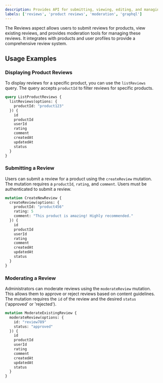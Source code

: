 ```yaml
---
description: Provides API for submitting, viewing, editing, and managing reviews for products. Integrates with products and user profiles, offering moderation capabilities.
labels: ['reviews', 'product reviews', 'moderation', 'graphql']
---
```


The Reviews aspect allows users to submit reviews for products, view existing reviews, and provides moderation tools for managing these reviews. It integrates with products and user profiles to provide a comprehensive review system.

## Usage Examples

### Displaying Product Reviews

To display reviews for a specific product, you can use the `listReviews` query.
The query accepts `productId` to filter reviews for specific products.

```graphql
query ListProductReviews {
  listReviews(options: {
    productId: "product123"
  }) {
    id
    productId
    userId
    rating
    comment
    createdAt
    updatedAt
    status
  }
}
```

### Submitting a Review

Users can submit a review for a product using the `createReview` mutation. The mutation requires a `productId`, `rating`, and `comment`. Users must be authenticated to submit a review.

```graphql
mutation CreateNewReview {
  createReview(options: {
    productId: "product456"
    rating: 5
    comment: "This product is amazing! Highly recommended."
  }) {
    id
    productId
    userId
    rating
    comment
    createdAt
    updatedAt
    status
  }
}
```

### Moderating a Review

Administrators can moderate reviews using the `moderateReview` mutation. This allows them to approve or reject reviews based on content guidelines. The mutation requires the `id` of the review and the desired `status` ('approved' or 'rejected').

```graphql
mutation ModerateExistingReview {
  moderateReview(options: {
    id: "review789"
    status: "approved"
  }) {
    id
    productId
    userId
    rating
    comment
    createdAt
    updatedAt
    status
  }
}